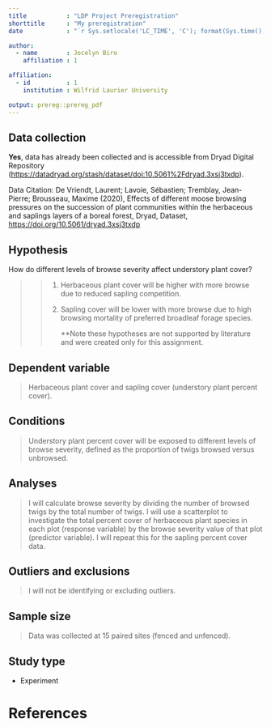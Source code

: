 ```yaml
---
title           : "LDP Project Preregistration"
shorttitle      : "My preregistration"
date            : "`r Sys.setlocale('LC_TIME', 'C'); format(Sys.time(), '%d\\\\. %B %Y')`"

author: 
  - name        : Jocelyn Biro
    affiliation : 1

affiliation:
  - id          : 1
    institution : Wilfrid Laurier University

output: prereg::prereg_pdf
---
```


<!-- To keep pre-registrations to a reasonable length for readers, we recommend answers fit within a single page .pdf document, roughly 3200 characters. Read more about this here: https://aspredicted.org/messages/why_limits.php -->

## Data collection

<!-- Have any data been collected for this study already? (Note: "Yes" is not an accepted answer.) -->

**Yes**, data has already been collected and is accessible from Dryad Digital Repository (<https://datadryad.org/stash/dataset/doi:10.5061%2Fdryad.3xsj3txdp>).

Data Citation: De Vriendt, Laurent; Lavoie, Sébastien; Tremblay, Jean-Pierre; Brousseau, Maxime (2020), Effects of different moose browsing pressures on the succession of plant communities within the herbaceous and saplings layers of a boreal forest, Dryad, Dataset, <https://doi.org/10.5061/dryad.3xsj3txdp>

## Hypothesis

<!-- What's the main question being asked or hypothesis being tested in this study? -->

How do different levels of browse severity affect understory plant cover?

> > 1.  Herbaceous plant cover will be higher with more browse due to reduced sapling competition.
> >
> > 2.  Sapling cover will be lower with more browse due to high browsing mortality of preferred broadleaf forage species.
> >
> >     \*\*Note these hypotheses are not supported by literature and were created only for this assignment.

## Dependent variable

<!-- Describe the key dependent variable(s) specifying how they will be measured. -->

> Herbaceous plant cover and sapling cover (understory plant percent cover).

## Conditions

<!-- How many and which conditions will participants be assigned to? -->

> Understory plant percent cover will be exposed to different levels of browse severity, defined as the proportion of twigs browsed versus unbrowsed.

## Analyses

<!-- Specify exactly which analyses you will conduct to examine the main question/hypothesis. -->

> I will calculate browse severity by dividing the number of browsed twigs by the total number of twigs. I will use a scatterplot to investigate the total percent cover of herbaceous plant species in each plot (response variable) by the browse severity value of that plot (predictor variable). I will repeat this for the sapling percent cover data.

## Outliers and exclusions

<!-- Describe exactly how outliers will be defined and handled, and your precise rule(s) for excluding observations. -->

> I will not be identifying or excluding outliers.

## Sample size

<!-- How many observations will be collected or what will determine sample size? No need to justify decision, but be precise about _exactly_ how the number will be determined. -->

> Data was collected at 15 paired sites (fenced and unfenced).

## Study type

-   Experiment

# References

## 

```{=tex}
\vspace{-2pc}
\setlength{\parindent}{-0.5in}
\setlength{\leftskip}{-1in}
\setlength{\parskip}{8pt}
```
\noindent
